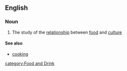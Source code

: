 ==English== 
{{wikipedia}}
===Noun===
# The study of the [[relationship]] between [[food]] and [[culture]]
====See also====
*[[cooking]]

[[category:Food and Drink]]
